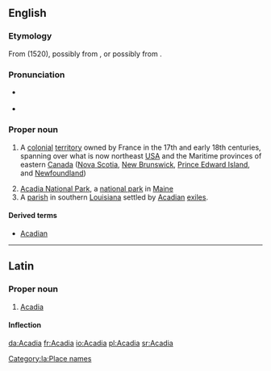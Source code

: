 ==English==
{{wikipedia}}

===Etymology===
From {{etyl|it|en}} {{term|Archadia|lang=it}} (1520), possibly from {{etyl|grc|en}} {{term|Ἀρκαδία||a place of rural peace in pastoral poetry|lang=grc}}, or possibly from {{etyl|alq|en}} {{term|akadie||fertile land|lang=alq}}.

===Pronunciation===
* {{a|US}} {{IPA|/əˈkeɪ.di.ə/}}
* {{rhymes|eɪdiə}}

===Proper noun===
{{en-proper noun}}

# {{context|history|lang=en}} A [[colonial]] [[territory]] owned by France in the 17th and early 18th centuries, spanning over what is now northeast [[USA]] and the Maritime provinces of eastern [[Canada]] ([[Nova Scotia]], [[New Brunswick]], [[Prince Edward Island]], and [[Newfoundland]])
# [[w:Acadia National Park|Acadia National Park]], a [[national park]] in [[Maine]]
# A [[parish]] in southern [[Louisiana]] settled by [[Acadian]] [[exiles]].

====Derived terms====
* [[Acadian]]

----

==Latin==

===Proper noun===
{{la-proper noun|Acadia|Acadiae|Acadiae|f|first}}

# [[#English|Acadia]]

====Inflection====
{{la-decl-1st-loc|Acadi}}

[[Category:la:Place names]]

[[da:Acadia]]
[[fr:Acadia]]
[[io:Acadia]]
[[pl:Acadia]]
[[sr:Acadia]]